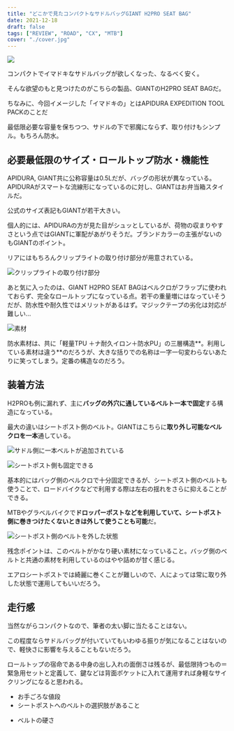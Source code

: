 ```yaml
---
title: "どこかで見たコンパクトなサドルバッグGIANT H2PRO SEAT BAG"
date: 2021-12-18
draft: false
tags: ["REVIEW", "ROAD", "CX", "MTB"]
cover: "./cover.jpg"
---
```


![ ](./cover.jpg)

コンパクトでイマドキなサドルバッグが欲しくなった、なるべく安く。

そんな欲望のもと見つけたのがこちらの製品、GIANTのH2PRO SEAT BAGだ。

<LinkCard url="https://www.giant.co.jp/giant22/acc_datail.php?p_id=A0002824" />

ちなみに、今回イメージした「イマドキの」とはAPIDURA EXPEDITION TOOL PACKのことだ

<LinkCard url="https://skmzlog.com/apidura-expedition-toolpack/" />

最低限必要な容量を保ちつつ、サドルの下で邪魔にならず、取り付けもシンプル。もちろん防水。

## 必要最低限のサイズ・ロールトップ防水・機能性

APIDURA, GIANT共に公称容量は0.5Lだが、バッグの形状が異なっている。APIDURAがスマートな流線形になっているのに対し、GIANTはお弁当箱スタイルだ。

公式のサイズ表記もGIANTが若干大きい。

個人的には、APIDURAの方が見た目がシュッとしているが、荷物の収まりやすさという点ではGIANTに軍配があがりそうだ。ブランドカラーの主張がないのもGIANTのポイント。

リアにはもちろんクリップライトの取り付け部分が用意されている。

![クリップライトの取り付け部分](./rear.jpg)

あと気に入ったのは、GIANT H2PRO SEAT BAGはベルクロがフラップに使われておらず、完全なロールトップになっている点。若干の重量増にはなっていそうだが、防水性や耐久性ではメリットがあるはず。マジックテープの劣化は対応が難しい…

![素材](./fabric.jpg)

防水素材は、共に「軽量TPU ＋ナ耐久イロン＋防水PU」の三層構造**。利用している素材は違う**のだろうが、大きな括りでの名称は一字一句変わらないあたりに笑ってしまう。定番の構造なのだろう。

## 装着方法

H2PROも例に漏れず、主に**バッグの外穴に通しているベルト一本で固定**する構造になっている。

最大の違いはシートポスト側のベルト。GIANTはこちらに**取り外し可能なベルクロを一本**通している。

![サドル側に一本ベルトが追加されている](./rear_belt.jpg)

![シートポスト側も固定できる](./belton.jpg)

基本的にはバッグ側のベルクロで十分固定できるが、シートポスト側のベルトも使うことで、ロードバイクなどで利用する際は左右の揺れをさらに抑えることができる。

MTBやグラベルバイクで**ドロッパーポストなどを利用していて、シートポスト側に巻きつけたくないときは外して使うことも可能**だ。

![シートポスト側のベルトを外した状態](./nobelt.jpg)

残念ポイントは、このベルトがかなり硬い素材になっていること。バッグ側のベルトと共通の素材を利用しているのはやや詰めが甘く感じる。

エアロシートポストでは綺麗に巻くことが難しいので、人によっては常に取り外した状態で運用してもいいだろう。

## 走行感

当然ながらコンパクトなので、筆者の太い脚に当たることはない。

この程度ならサドルバッグが付いていてもいわゆる振りが気になることはないので、軽快さに影響を与えることもないだろう。

ロールトップの宿命である中身の出し入れの面倒さは残るが、最低限持つもの＝緊急用セットと定義して、鍵などは背面ポケットに入れて運用すれば身軽なサイクリングになると思われる。

<PositiveBox>

- お手ごろな値段
- シートポストへのベルトの選択肢があること

</PositiveBox>

<NegativeBox>

- ベルトの硬さ

</NegativeBox>

<LinkCard url="https://www.giant.co.jp/giant22/acc_datail.php?p_id=A0002824" />
